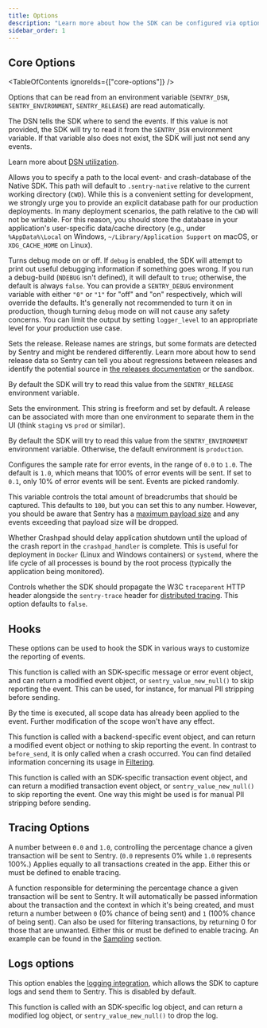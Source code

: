 ```yaml
---
title: Options
description: "Learn more about how the SDK can be configured via options. These are being passed to the init function and therefore set when the SDK is first initialized."
sidebar_order: 1
---
```


<PlatformContent includePath="configuration/config-intro" />

## Core Options

<TableOfContents ignoreIds={["core-options"]} />

Options that can be read from an environment variable (`SENTRY_DSN`, `SENTRY_ENVIRONMENT`, `SENTRY_RELEASE`) are read automatically.

<SdkOption name="dsn" type="string" envVar="SENTRY_DSN">

The DSN tells the SDK where to send the events. If this value is not provided, the SDK will try to read it from the `SENTRY_DSN` environment variable. If that variable also does not exist, the SDK will just not send any events.

Learn more about [DSN utilization](/product/sentry-basics/dsn-explainer/#dsn-utilization).

</SdkOption>

<SdkOption name="database_path" type="string" defaultValue=".sentry-native">

Allows you to specify a path to the local event- and crash-database of the Native SDK. This path will default to `.sentry-native` relative to the current working directory (`CWD`). While this is a convenient setting for development, we strongly urge you to provide an explicit database path for our production deployments. In many deployment scenarios, the path relative to the `CWD` will not be writable. For this reason, you should store the database in your application's user-specific data/cache directory (e.g., under `%AppData%\Local` on Windows, `~/Library/Application Support` on macOS, or `XDG_CACHE_HOME` on Linux).

</SdkOption>

<SdkOption name="debug" type="bool" envVar="SENTRY_DEBUG" defaultValue="false">

Turns debug mode on or off. If `debug` is enabled, the SDK will attempt to print out useful debugging information if something goes wrong. If you run a debug-build (`NDEBUG` isn't defined), it will default to `true`; otherwise, the default is always `false`. You can provide a `SENTRY_DEBUG` environment variable with either `"0"` or `"1"` for "off" and "on" respectively, which will override the defaults. It's generally not recommended to turn it on in production, though turning `debug` mode on will not cause any safety concerns. You can limit the output by setting `logger_level` to an appropriate level for your production use case.

</SdkOption>

<SdkOption name="release" type="string" envVar="SENTRY_RELEASE">

Sets the release. Release names are strings, but some formats are detected by Sentry and might be rendered differently. Learn more about how to send release data so Sentry can tell you about regressions between releases and identify the potential source in [the releases documentation](/product/releases/) or the <SandboxLink scenario="releases">sandbox</SandboxLink>.

By default the SDK will try to read this value from the `SENTRY_RELEASE` environment variable.

</SdkOption>

<SdkOption name="environment" type="string" defaultValue="production" envVar="SENTRY_ENVIRONMENT">

Sets the environment. This string is freeform and set by default. A release can be associated with more than one environment to separate them in the UI (think `staging` vs `prod` or similar).

By default the SDK will try to read this value from the `SENTRY_ENVIRONMENT` environment variable. Otherwise, the default environment is `production`.

</SdkOption>

<SdkOption name="sample_rate" type="float" defaultValue="1.0">

Configures the sample rate for error events, in the range of `0.0` to `1.0`. The default is `1.0`, which means that 100% of error events will be sent. If set to `0.1`, only 10% of error events will be sent. Events are picked randomly.

</SdkOption>

<SdkOption name="max_breadcrumbs" type="int" defaultValue="100">

This variable controls the total amount of breadcrumbs that should be captured. This defaults to `100`, but you can set this to any number. However, you should be aware that Sentry has a [maximum payload size](https://develop.sentry.dev/sdk/data-model/envelopes/#size-limits) and any events exceeding that payload size will be dropped.

</SdkOption>

<SdkOption name="crashpad_wait_for_upload" type="bool" defaultValue="false">

Whether Crashpad should delay application shutdown until the upload of the crash report in the `crashpad_handler` is complete. This is useful for deployment in `Docker` (Linux and Windows containers) or `systemd`, where the life cycle of all processes is bound by the root process (typically the application being monitored).

</SdkOption>

<SdkOption name="propagate_traceparent" type="bool" defaultValue="false">

Controls whether the SDK should propagate the W3C `traceparent` HTTP header alongside the `sentry-trace` header for [distributed tracing](https://docs.sentry.io/platforms/native/tracing/trace-propagation/custom-instrumentation/). This option defaults to `false`.

</SdkOption>

## Hooks

These options can be used to hook the SDK in various ways to customize the reporting of events.

<SdkOption name="before_send" type="function">

This function is called with an SDK-specific message or error event object, and can return a modified event object, or `sentry_value_new_null()` to skip reporting the event. This can be used, for instance, for manual PII stripping before sending.

By the time <PlatformIdentifier name="before_send" /> is executed, all scope data has already been applied to the event. Further modification of the scope won't have any effect.

</SdkOption>

<SdkOption name="on_crash" type="function">

This function is called with a backend-specific event object, and can return a modified event object or nothing to skip reporting the event. In contrast to `before_send`, it is only called when a crash occurred. You can find detailed information concerning its usage in [Filtering](/platforms/native/configuration/filtering/#using-on_crash).

</SdkOption>

<SdkOption name="before_transaction" type="function">

This function is called with an SDK-specific transaction event object, and can return a modified transaction event object, or `sentry_value_new_null()` to skip reporting the event. One way this might be used is for manual PII stripping before sending.

</SdkOption>

## Tracing Options

<SdkOption name="traces_sample_rate" type="float" defaultValue="0.0">

A number between `0.0` and `1.0`, controlling the percentage chance a given transaction will be sent to Sentry. (`0.0` represents 0% while `1.0` represents 100%.) Applies equally to all transactions created in the app. Either this or <PlatformIdentifier name="traces_sampler" /> must be defined to enable tracing.

</SdkOption>

<SdkOption name="traces_sampler" type="function">

A function responsible for determining the percentage chance a given transaction will be sent to Sentry. It will automatically be passed information about the transaction and the context in which it's being created, and must return a number between `0` (0% chance of being sent) and `1` (100% chance of being sent). Can also be used for filtering transactions, by returning 0 for those that are unwanted. Either this or <PlatformIdentifier name="traces_sample_rate" /> must be defined to enable tracing. An example can be found in the [Sampling](/platforms/native/configuration/sampling/#setting-a-sampling-function) section.

</SdkOption>

## Logs options

<SdkOption name="enable_logs" type="bool" defaultValue="false">

This option enables the [logging integration](/platforms/native/logs), which allows the SDK to capture logs and send them to Sentry. This is disabled by default.

</SdkOption>

<SdkOption name="before_send_log" type="function">

This function is called with an SDK-specific log object, and can return a modified log object, or `sentry_value_new_null()` to drop the log.

</SdkOption>
